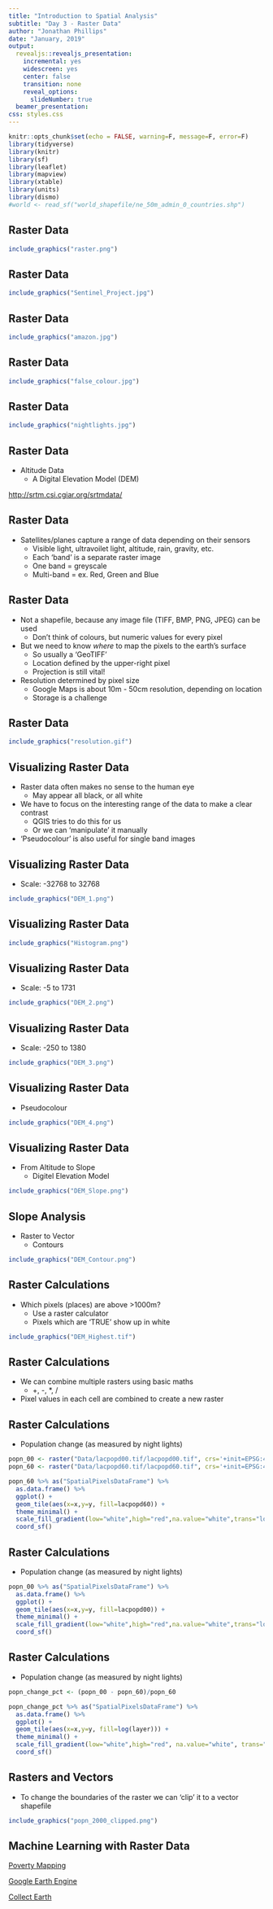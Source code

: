 ```yaml
---
title: "Introduction to Spatial Analysis"
subtitle: "Day 3 - Raster Data"
author: "Jonathan Phillips"
date: "January, 2019"
output:
  revealjs::revealjs_presentation:
    incremental: yes
    widescreen: yes
    center: false
    transition: none
    reveal_options:
      slideNumber: true
  beamer_presentation:
css: styles.css
---
```



<style>
.column-left{
  float: left;
  width: 50%;
  text-align: left;
}
.column-right{
  float: right;
  width: 50%;
  text-align: right;
}
</style>


```r
knitr::opts_chunk$set(echo = FALSE, warning=F, message=F, error=F)
library(tidyverse)
library(knitr)
library(sf)
library(leaflet)
library(mapview)
library(xtable)
library(units)
library(dismo)
#world <- read_sf("world_shapefile/ne_50m_admin_0_countries.shp")
```

## Raster Data

```r
include_graphics("raster.png")
```

## Raster Data

```r
include_graphics("Sentinel_Project.jpg")
```

## Raster Data

```r
include_graphics("amazon.jpg")
```

## Raster Data

```r
include_graphics("false_colour.jpg")
```

## Raster Data

```r
include_graphics("nightlights.jpg")
```

## Raster Data

- Altitude Data
    - A Digital Elevation Model (DEM)

[http://srtm.csi.cgiar.org/srtmdata/](http://srtm.csi.cgiar.org/srtmdata/)

## Raster Data

- Satellites/planes capture a range of data depending on their sensors
    - Visible light, ultravoilet light, altitude, rain, gravity, etc.
    - Each 'band' is a separate raster image
    - One band = greyscale
    - Multi-band = ex. Red, Green and Blue



## Raster Data
  
- Not a shapefile, because any image file (TIFF, BMP, PNG, JPEG) can be used
    - Don't think of colours, but numeric values for every pixel
     
- But we need to know *where* to map the pixels to the earth's surface
    - So usually a 'GeoTIFF'
    - Location defined by the upper-right pixel
    - Projection is still vital!

- Resolution determined by pixel size
    - Google Maps is about 10m - 50cm resolution, depending on location
    - Storage is a challenge
     
## Raster Data

```r
include_graphics("resolution.gif")
```


## Visualizing Raster Data

- Raster data often makes no sense to the human eye
    - May appear all black, or all white

- We have to focus on the interesting range of the data to make a clear contrast
    - QGIS tries to do this for us
    - Or we can 'manipulate' it manually

- 'Pseudocolour' is also useful for single band images

## Visualizing Raster Data

- Scale: -32768 to 32768

```r
include_graphics("DEM_1.png")
```

## Visualizing Raster Data

```r
include_graphics("Histogram.png")
```

## Visualizing Raster Data

- Scale: -5 to 1731

```r
include_graphics("DEM_2.png")
```

## Visualizing Raster Data

- Scale: -250 to 1380

```r
include_graphics("DEM_3.png")
```

## Visualizing Raster Data

- Pseudocolour

```r
include_graphics("DEM_4.png")
```

## Visualizing Raster Data

- From Altitude to Slope
    - Digitel Elevation Model

```r
include_graphics("DEM_Slope.png")
```


## Slope Analysis

- Raster to Vector
    - Contours
    
```r
include_graphics("DEM_Contour.png")
```

## Raster Calculations

- Which pixels (places) are above >1000m?
    - Use a raster calculator
    - Pixels which are 'TRUE' show up in white
    
```r
include_graphics("DEM_Highest.tif")
```    

## Raster Calculations

- We can combine multiple rasters using basic maths
    - +, -, *, /
    
- Pixel values in each cell are combined to create a new raster

## Raster Calculations

- Population change (as measured by night lights)

```r
popn_00 <- raster("Data/lacpopd00.tif/lacpopd00.tif", crs='+init=EPSG:4326')
popn_60 <- raster("Data/lacpopd60.tif/lacpopd60.tif", crs='+init=EPSG:4326')
```

```r
popn_60 %>% as("SpatialPixelsDataFrame") %>% 
  as.data.frame() %>% 
  ggplot() + 
  geom_tile(aes(x=x,y=y, fill=lacpopd60)) +
  theme_minimal() +
  scale_fill_gradient(low="white",high="red",na.value="white",trans="log", name="Population Density") +
  coord_sf()
```

## Raster Calculations

- Population change (as measured by night lights)

```r
popn_00 %>% as("SpatialPixelsDataFrame") %>% 
  as.data.frame() %>% 
  ggplot() + 
  geom_tile(aes(x=x,y=y, fill=lacpopd00)) +
  theme_minimal() +
  scale_fill_gradient(low="white",high="red",na.value="white",trans="log", name="Population Density") +
  coord_sf()
```

## Raster Calculations

- Population change (as measured by night lights)

```r
popn_change_pct <- (popn_00 - popn_60)/popn_60

popn_change_pct %>% as("SpatialPixelsDataFrame") %>% 
  as.data.frame() %>% 
  ggplot() + 
  geom_tile(aes(x=x,y=y, fill=log(layer))) +
  theme_minimal() +
  scale_fill_gradient(low="white",high="red", na.value="white", trans="log", name="% Change in Population Density") +
  coord_sf()
```

## Rasters and Vectors

- To change the boundaries of the raster we can 'clip' it to a vector shapefile

```r
include_graphics("popn_2000_clipped.png")
```

## Machine Learning with Raster Data

[Poverty Mapping](https://jonnyphillips.github.io/Website/pov_map.html)

[Google Earth Engine](https://explorer.earthengine.google.com/)

[Collect Earth](http://collect.earth/home)

